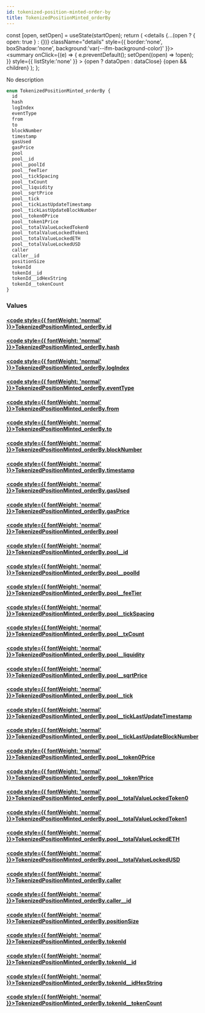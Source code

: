 ```yaml
---
id: tokenized-position-minted-order-by
title: TokenizedPositionMinted_orderBy
---
```









  const [open, setOpen] = useState(startOpen);
  return (
    <details {...(open ? { open: true } : {})} className="details" style={{ border:'none', boxShadow:'none', background:'var(--ifm-background-color)' }}>
      <summary
        onClick={(e) => {
          e.preventDefault();
          setOpen((open) => !open);
        }}
        style={{ listStyle:'none' }}
      >
      {open ? dataOpen : dataClose}
      </summary>
      {open && children}
    </details>
  );
};








No description


```graphql
enum TokenizedPositionMinted_orderBy {
  id
  hash
  logIndex
  eventType
  from
  to
  blockNumber
  timestamp
  gasUsed
  gasPrice
  pool
  pool__id
  pool__poolId
  pool__feeTier
  pool__tickSpacing
  pool__txCount
  pool__liquidity
  pool__sqrtPrice
  pool__tick
  pool__tickLastUpdateTimestamp
  pool__tickLastUpdateBlockNumber
  pool__token0Price
  pool__token1Price
  pool__totalValueLockedToken0
  pool__totalValueLockedToken1
  pool__totalValueLockedETH
  pool__totalValueLockedUSD
  caller
  caller__id
  positionSize
  tokenId
  tokenId__id
  tokenId__idHexString
  tokenId__tokenCount
}
```




### Values

#### [<code style={{ fontWeight: 'normal' }}>TokenizedPositionMinted_orderBy.<b>id</b></code>](#)  
> 
> 
> 
> 

#### [<code style={{ fontWeight: 'normal' }}>TokenizedPositionMinted_orderBy.<b>hash</b></code>](#)  
> 
> 
> 
> 

#### [<code style={{ fontWeight: 'normal' }}>TokenizedPositionMinted_orderBy.<b>logIndex</b></code>](#)  
> 
> 
> 
> 

#### [<code style={{ fontWeight: 'normal' }}>TokenizedPositionMinted_orderBy.<b>eventType</b></code>](#)  
> 
> 
> 
> 

#### [<code style={{ fontWeight: 'normal' }}>TokenizedPositionMinted_orderBy.<b>from</b></code>](#)  
> 
> 
> 
> 

#### [<code style={{ fontWeight: 'normal' }}>TokenizedPositionMinted_orderBy.<b>to</b></code>](#)  
> 
> 
> 
> 

#### [<code style={{ fontWeight: 'normal' }}>TokenizedPositionMinted_orderBy.<b>blockNumber</b></code>](#)  
> 
> 
> 
> 

#### [<code style={{ fontWeight: 'normal' }}>TokenizedPositionMinted_orderBy.<b>timestamp</b></code>](#)  
> 
> 
> 
> 

#### [<code style={{ fontWeight: 'normal' }}>TokenizedPositionMinted_orderBy.<b>gasUsed</b></code>](#)  
> 
> 
> 
> 

#### [<code style={{ fontWeight: 'normal' }}>TokenizedPositionMinted_orderBy.<b>gasPrice</b></code>](#)  
> 
> 
> 
> 

#### [<code style={{ fontWeight: 'normal' }}>TokenizedPositionMinted_orderBy.<b>pool</b></code>](#)  
> 
> 
> 
> 

#### [<code style={{ fontWeight: 'normal' }}>TokenizedPositionMinted_orderBy.<b>pool__id</b></code>](#)  
> 
> 
> 
> 

#### [<code style={{ fontWeight: 'normal' }}>TokenizedPositionMinted_orderBy.<b>pool__poolId</b></code>](#)  
> 
> 
> 
> 

#### [<code style={{ fontWeight: 'normal' }}>TokenizedPositionMinted_orderBy.<b>pool__feeTier</b></code>](#)  
> 
> 
> 
> 

#### [<code style={{ fontWeight: 'normal' }}>TokenizedPositionMinted_orderBy.<b>pool__tickSpacing</b></code>](#)  
> 
> 
> 
> 

#### [<code style={{ fontWeight: 'normal' }}>TokenizedPositionMinted_orderBy.<b>pool__txCount</b></code>](#)  
> 
> 
> 
> 

#### [<code style={{ fontWeight: 'normal' }}>TokenizedPositionMinted_orderBy.<b>pool__liquidity</b></code>](#)  
> 
> 
> 
> 

#### [<code style={{ fontWeight: 'normal' }}>TokenizedPositionMinted_orderBy.<b>pool__sqrtPrice</b></code>](#)  
> 
> 
> 
> 

#### [<code style={{ fontWeight: 'normal' }}>TokenizedPositionMinted_orderBy.<b>pool__tick</b></code>](#)  
> 
> 
> 
> 

#### [<code style={{ fontWeight: 'normal' }}>TokenizedPositionMinted_orderBy.<b>pool__tickLastUpdateTimestamp</b></code>](#)  
> 
> 
> 
> 

#### [<code style={{ fontWeight: 'normal' }}>TokenizedPositionMinted_orderBy.<b>pool__tickLastUpdateBlockNumber</b></code>](#)  
> 
> 
> 
> 

#### [<code style={{ fontWeight: 'normal' }}>TokenizedPositionMinted_orderBy.<b>pool__token0Price</b></code>](#)  
> 
> 
> 
> 

#### [<code style={{ fontWeight: 'normal' }}>TokenizedPositionMinted_orderBy.<b>pool__token1Price</b></code>](#)  
> 
> 
> 
> 

#### [<code style={{ fontWeight: 'normal' }}>TokenizedPositionMinted_orderBy.<b>pool__totalValueLockedToken0</b></code>](#)  
> 
> 
> 
> 

#### [<code style={{ fontWeight: 'normal' }}>TokenizedPositionMinted_orderBy.<b>pool__totalValueLockedToken1</b></code>](#)  
> 
> 
> 
> 

#### [<code style={{ fontWeight: 'normal' }}>TokenizedPositionMinted_orderBy.<b>pool__totalValueLockedETH</b></code>](#)  
> 
> 
> 
> 

#### [<code style={{ fontWeight: 'normal' }}>TokenizedPositionMinted_orderBy.<b>pool__totalValueLockedUSD</b></code>](#)  
> 
> 
> 
> 

#### [<code style={{ fontWeight: 'normal' }}>TokenizedPositionMinted_orderBy.<b>caller</b></code>](#)  
> 
> 
> 
> 

#### [<code style={{ fontWeight: 'normal' }}>TokenizedPositionMinted_orderBy.<b>caller__id</b></code>](#)  
> 
> 
> 
> 

#### [<code style={{ fontWeight: 'normal' }}>TokenizedPositionMinted_orderBy.<b>positionSize</b></code>](#)  
> 
> 
> 
> 

#### [<code style={{ fontWeight: 'normal' }}>TokenizedPositionMinted_orderBy.<b>tokenId</b></code>](#)  
> 
> 
> 
> 

#### [<code style={{ fontWeight: 'normal' }}>TokenizedPositionMinted_orderBy.<b>tokenId__id</b></code>](#)  
> 
> 
> 
> 

#### [<code style={{ fontWeight: 'normal' }}>TokenizedPositionMinted_orderBy.<b>tokenId__idHexString</b></code>](#)  
> 
> 
> 
> 

#### [<code style={{ fontWeight: 'normal' }}>TokenizedPositionMinted_orderBy.<b>tokenId__tokenCount</b></code>](#)  
> 
> 
> 
> 





